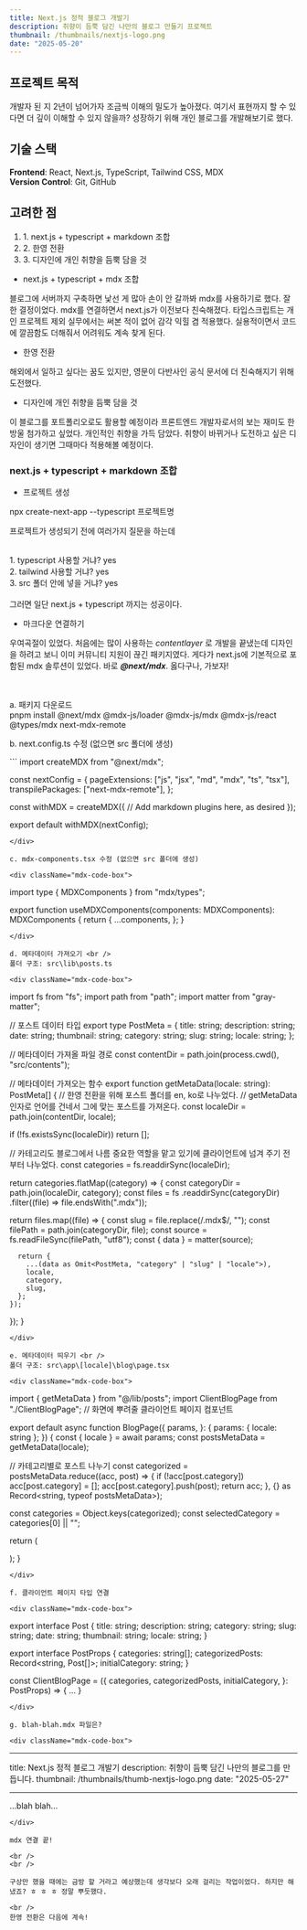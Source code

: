 ```yaml
---
title: Next.js 정적 블로그 개발기
description: 취향이 듬뿍 담긴 나만의 블로그 만들기 프로젝트
thumbnail: /thumbnails/nextjs-logo.png
date: "2025-05-20"
---
```


## 프로젝트 목적

개발자 된 지 2년이 넘어가자 조금씩 이해의 밀도가 높아졌다. 여기서 표현까지 할 수 있다면 더 깊이 이해할 수 있지 않을까? 성장하기 위해 개인 블로그를 개발해보기로 했다.

<div className="bar" />

## 기술 스택

**Frontend**: React, Next.js, TypeScript, Tailwind CSS, MDX <br />
**Version Control**: Git, GitHub

<div className="bar" />

## 고려한 점

<ol>
  <li>1. next.js + typescript + markdown 조합</li>
  <li>2. 한영 전환</li>
  <li>3. 디자인에 개인 취향을 듬뿍 담을 것</li>
</ol>

- next.js + typescript + mdx 조합

<div>
  블로그에 서버까지 구축하면 낯선 게 많아 손이 안 갈까봐 mdx를 사용하기로 했다.
  잘한 결정이었다. mdx를 연결하면서 next.js가 이전보다 친숙해졌다.
  타입스크립트는 개인 프로젝트 제외 실무에서는 써본 적이 없어 감각 익힐 겸
  적용했다. 실용적이면서 코드에 깔끔함도 더해줘서 어려워도 계속 찾게 된다.
</div>

- 한영 전환

<div>
  해외에서 일하고 싶다는 꿈도 있지만, 영문이 다반사인 공식 문서에 더 친숙해지기
  위해 도전했다.
</div>

- 디자인에 개인 취향을 듬뿍 담을 것

<div>
  이 블로그를 포트폴리오로도 활용할 예정이라 프론트엔드 개발자로서의 보는 재미도
  한 방울 첨가하고 싶었다. 개인적인 취향을 가득 담았다. 취향이 바뀌거나 도전하고
  싶은 디자인이 생기면 그때마다 적용해볼 예정이다.
</div>

<div className="bar" />

### next.js + typescript + markdown 조합

- 프로젝트 생성

<div></div>
<div className="mdx-code-box">npx create-next-app --typescript 프로젝트명</div>

프로젝트가 생성되기 전에 여러가지 질문을 하는데

<br />
<div>1. typescript 사용할 거냐? yes</div>
<div>2. tailwind 사용할 거냐? yes</div>
<div>3. src 폴더 안에 넣을 거냐? yes</div>
<br />
그러면 일단 next.js + typescript 까지는 성공이다.

- 마크다운 연결하기

우여곡절이 있었다. 처음에는 많이 사용하는 _contentlayer_ 로 개발을 끝냈는데 디자인을 하려고 보니 이미 커뮤니티 지원이 끊긴 패키지였다. 게다가 next.js에 기본적으로 포함된 mdx 솔루션이 있었다.
바로 **_@next/mdx_**. 옳다구나, 가보자!

<br />
<br />
a. 패키지 다운로드

<div className="mdx-code-box">
  pnpm install @next/mdx @mdx-js/loader @mdx-js/mdx @mdx-js/react @types/mdx
  next-mdx-remote
</div>

b. next.config.ts 수정 (없으면 src 폴더에 생성)

<div className="mdx-code-box">
```
import createMDX from "@next/mdx";

const nextConfig = {
pageExtensions: ["js", "jsx", "md", "mdx", "ts", "tsx"],
transpilePackages: ["next-mdx-remote"],
};

const withMDX = createMDX({
// Add markdown plugins here, as desired
});

export default withMDX(nextConfig);
```
</div>

c. mdx-components.tsx 수정 (없으면 src 폴더에 생성)

<div className="mdx-code-box">
```
import type { MDXComponents } from "mdx/types";

export function useMDXComponents(components: MDXComponents): MDXComponents {
  return {
    ...components,
  };
}
```
</div>

d. 메타데이터 가져오기 <br />
폴더 구조: src\lib\posts.ts

<div className="mdx-code-box">
```
import fs from "fs";
import path from "path";
import matter from "gray-matter";

// 포스트 데이터 타입
export type PostMeta = {
title: string;
description: string;
date: string;
thumbnail: string;
category: string;
slug: string;
locale: string;
};

// 메타데이터 가져올 파일 경로
const contentDir = path.join(process.cwd(), "src/contents");

// 메타데이터 가져오는 함수
export function getMetaData(locale: string): PostMeta[] {
// 한영 전환을 위해 포스트 폴더를 en, ko로 나누었다.
// getMetaData 인자로 언어를 건네서 그에 맞는 포스트를 가져온다.
const localeDir = path.join(contentDir, locale);

if (!fs.existsSync(localeDir)) return [];

// 카테고리도 블로그에서 나름 중요한 역할을 맡고 있기에 클라이언트에 넘겨 주기 전부터 나누었다.
const categories = fs.readdirSync(localeDir);

return categories.flatMap((category) => {
const categoryDir = path.join(localeDir, category);
const files = fs
.readdirSync(categoryDir)
.filter((file) => file.endsWith(".mdx"));

return files.map((file) => {
const slug = file.replace(/\.mdx$/, "");
const filePath = path.join(categoryDir, file);
const source = fs.readFileSync(filePath, "utf8");
const { data } = matter(source);

      return {
        ...(data as Omit<PostMeta, "category" | "slug" | "locale">),
        locale,
        category,
        slug,
      };
    });

});
}

```
</div>

e. 메타데이터 띄우기 <br />
폴더 구조: src\app\[locale]\blog\page.tsx

<div className="mdx-code-box">
```

import { getMetaData } from "@/lib/posts";
import ClientBlogPage from "./ClientBlogPage"; // 화면에 뿌려줄 클라이언트 페이지 컴포넌트

export default async function BlogPage({
  params,
}: {
  params: { locale: string };
}) {
  const { locale } = await params;
  const postsMetaData = getMetaData(locale);

// 카테고리별로 포스트 나누기
const categorized = postsMetaData.reduce((acc, post) => {
if (!acc[post.category]) acc[post.category] = [];
acc[post.category].push(post);
return acc;
}, {} as Record<string, typeof postsMetaData>);

const categories = Object.keys(categorized);
const selectedCategory = categories[0] || "";

return (

<ClientBlogPage
  categories={categories}
  categorizedPosts={categorized}
  initialCategory={selectedCategory}
/>
); }

```
</div>

f. 클라이언트 페이지 타입 연결

<div className="mdx-code-box">
```

export interface Post {
  title: string;
  description: string;
  category: string;
  slug: string;
  date: string;
  thumbnail: string;
  locale: string;
}

export interface PostProps {
  categories: string[];
  categorizedPosts: Record<string, Post[]>;
  initialCategory: string;
}

const ClientBlogPage = ({
categories,
categorizedPosts,
initialCategory,
}: PostProps) => {
...
}

```
</div>

g. blah-blah.mdx 파일은?

<div className="mdx-code-box">
```

---

title: Next.js 정적 블로그 개발기
description: 취향이 듬뿍 담긴 나만의 블로그를 만듭니다.
thumbnail: /thumbnails/thumb-nextjs-logo.png
date: "2025-05-27"

---

...blah blah...

```
</div>

mdx 연결 끝!

<br />
<br />

구상만 했을 때에는 금방 할 거라고 예상했는데 생각보다 오래 걸리는 작업이었다. 하지만 해냈죠? ㅎ ㅎ ㅎ 정말 뿌듯했다.

<br />
한영 전환은 다음에 계속!
```

